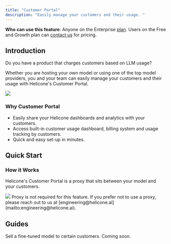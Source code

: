 ```yaml
---
title: "Customer Portal"
description: "Easily manage your customers and their usage. "
---
```



<Info>**Who can use this feature**: Anyone on the Enterprise [plan](https://www.helicone.ai/pricing). Users on the Free and Growth plan can [contact us](https://www.helicone.ai/features/customer-portal) for pricing. </Info>


## Introduction 

Do you have a product that charges customers based on LLM usage? 

Whether you are hosting your own model or using one of the top model providers, you and your team can easily manage your customers and their usage with Helicone's Customer Portal. 


<Frame caption="Access built-in customer usage dashboard, billing system and usage tracking by customers.">
  <img src="/images/customer-portal/example-customer-portal.png" />
</Frame>


### Why Customer Portal

- Easily share your Helicone dashboards and analytics with your customers. 
- Access built-in customer usage dashboard, billing system and usage tracking by customers.
- Quick and easy set-up in minutes. 


## Quick Start

### How it Works
Helicone's Customer Portal is a proxy that sits between your model and your customers.

<Frame>
  <img src="/images/customer-portal/customer-portal.png" />
</Frame>


<Note>
  Proxy is not required for this feature. If you prefer not to use a proxy, please reach out to us at [engineering@helicone.ai](mailto:engineering@helicone.ai). 
</Note>


## Guides 

<CardGroup cols={2}>
  <Card title="Resell a Model" href="/use-cases/resell-a-model" icon="circle-dollar-to-slot">
    Sell a fine-tuned model to certain customers.
  </Card>
  <Card title="Bill by Usage" href="/use-cases/bill-by-usage" icon="chart-bar">
    Coming soon. 
  </Card>
</CardGroup>

<QuestionsSection />
